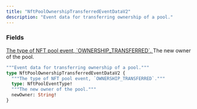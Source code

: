 ```yaml
---
title: "NftPoolOwnershipTransferredEventDataV2"
description: "Event data for transferring ownership of a pool."
---
```


### Fields

<a href="/api-reference/types/nftpooleventtype">
  <ResponseField name="type" type="NftPoolEventType!" required>
    The type of NFT pool event, `OWNERSHIP_TRANSFERRED`.
  </ResponseField>
</a>

<ResponseField name="newOwner" type="String!" required>
  The new owner of the pool.
</ResponseField>


```graphql NftPoolOwnershipTransferredEventDataV2
"""Event data for transferring ownership of a pool."""
type NftPoolOwnershipTransferredEventDataV2 {
  """The type of NFT pool event, `OWNERSHIP_TRANSFERRED`."""
  type: NftPoolEventType!
  """The new owner of the pool."""
  newOwner: String!
}
```

